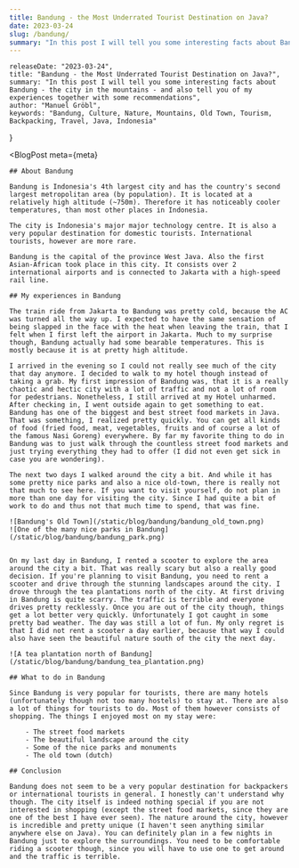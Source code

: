 ```yaml
---
title: Bandung - the Most Underrated Tourist Destination on Java?
date: 2023-03-24
slug: /bandung/
summary: "In this post I will tell you some interesting facts about Bandung - the city in the mountains - and also tell you of my experiences together with some recommendations"
---
```



    releaseDate: "2023-03-24",
    title: "Bandung - the Most Underrated Tourist Destination on Java?",
    summary: "In this post I will tell you some interesting facts about Bandung - the city in the mountains - and also tell you of my experiences together with some recommendations",
    author: "Manuel Gröbl",
    keywords: "Bandung, Culture, Nature, Mountains, Old Town, Tourism, Backpacking, Travel, Java, Indonesia"
}

<BlogPost 
    meta={meta}
>

    ## About Bandung
    
    Bandung is Indonesia's 4th largest city and has the country's second largest metropolitan area (by population). It is located at a relatively high altitude (~750m). Therefore it has noticeably cooler temperatures, than most other places in Indonesia.

    The city is Indonesia's major major technology centre. It is also a very popular destination for domestic tourists. International tourists, however are more rare.

    Bandung is the capital of the province West Java. Also the first Asian-African took place in this city. It consists over 2 international airports and is connected to Jakarta with a high-speed rail line.

    ## My experiences in Bandung

    The train ride from Jakarta to Bandung was pretty cold, because the AC was turned all the way up. I expected to have the same sensation of being slapped in the face with the heat when leaving the train, that I felt when I first left the airport in Jakarta. Much to my surprise though, Bandung actually had some bearable temperatures. This is mostly because it is at pretty high altitude.

    I arrived in the evening so I could not really see much of the city that day anymore. I decided to walk to my hotel though instead of taking a grab. My first impression of Bandung was, that it is a really chaotic and hectic city with a lot of traffic and not a lot of room for pedestrians. Nonetheless, I still arrived at my Hotel unharmed. After checking in, I went outside again to get something to eat.
    Bandung has one of the biggest and best street food markets in Java. That was something, I realized pretty quickly. You can get all kinds of food (fried food, meat, vegetables, fruits and of course a lot of the famous Nasi Goreng) everywhere. By far my favorite thing to do in Bandung was to just walk through the countless street food markets and just trying everything they had to offer (I did not even get sick in case you are wondering).

    The next two days I walked around the city a bit. And while it has some pretty nice parks and also a nice old-town, there is really not that much to see here. If you want to visit yourself, do not plan in more than one day for visiting the city. Since I had quite a bit of work to do and thus not that much time to spend, that was fine.

    ![Bandung's Old Town](/static/blog/bandung/bandung_old_town.png)
    ![One of the many nice parks in Bandung](/static/blog/bandung/bandung_park.png)


    On my last day in Bandung, I rented a scooter to explore the area around the city a bit. That was really scary but also a really good decision. If you're planning to visit Bandung, you need to rent a scooter and drive through the stunning landscapes around the city. I drove through the tea plantations north of the city. At first driving in Bandung is quite scarry. The traffic is terrible and everyone drives pretty recklessly. Once you are out of the city though, things get a lot better very quickly. Unfortunately I got caught in some pretty bad weather. The day was still a lot of fun. My only regret is that I did not rent a scooter a day earlier, because that way I could also have seen the beautiful nature south of the city the next day.

    ![A tea plantation north of Bandung](/static/blog/bandung/bandung_tea_plantation.png)

    ## What to do in Bandung

    Since Bandung is very popular for tourists, there are many hotels (unfortunately though not too many hostels) to stay at. There are also a lot of things for tourists to do. Most of them however consists of shopping. The things I enjoyed most on my stay were:

        - The street food markets
        - The beautiful landscape around the city
        - Some of the nice parks and monuments
        - The old town (dutch)

    ## Conclusion

    Bandung does not seem to be a very popular destination for backpackers or international tourists in general. I honestly can't understand why though. The city itself is indeed nothing special if you are not interested in shopping (except the street food markets, since they are one of the best I have ever seen). The nature around the city, however is incredible and pretty unique (I haven't seen anything similar anywhere else on Java). You can definitely plan in a few nights in Bandung just to explore the surroundings. You need to be comfortable riding a scooter though, since you will have to use one to get around and the traffic is terrible.
 
</BlogPost>